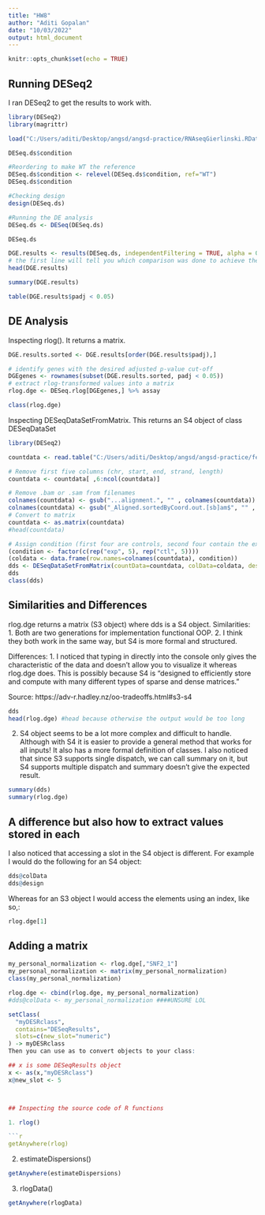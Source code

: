```yaml
---
title: "HW8"
author: "Aditi Gopalan"
date: "10/03/2022"
output: html_document
---
```


```r
knitr::opts_chunk$set(echo = TRUE)
```

## Running DESeq2

I ran DESeq2 to get the results to work with. 

```r
library(DESeq2)
library(magrittr)

load("C:/Users/aditi/Desktop/angsd/angsd-practice/RNAseqGierlinski.RData")

DESeq.ds$condition

#Reordering to make WT the reference 
DESeq.ds$condition <- relevel(DESeq.ds$condition, ref="WT")
DESeq.ds$condition

#Checking design
design(DESeq.ds)

#Running the DE analysis
DESeq.ds <- DESeq(DESeq.ds)

DESeq.ds

DGE.results <- results(DESeq.ds, independentFiltering = TRUE, alpha = 0.05)
# the first line will tell you which comparison was done to achieve the log2FC
head(DGE.results)

summary(DGE.results)

table(DGE.results$padj < 0.05)
```

## DE Analysis 

Inspecting rlog(). It returns a matrix.

```r
DGE.results.sorted <- DGE.results[order(DGE.results$padj),]

# identify genes with the desired adjusted p-value cut-off
DGEgenes <- rownames(subset(DGE.results.sorted, padj < 0.05))
# extract rlog-transformed values into a matrix
rlog.dge <- DESeq.rlog[DGEgenes,] %>% assay

class(rlog.dge)
```

Inspecting DESeqDataSetFromMatrix. This returns an S4 object of class DESeqDataSet 

```r
library(DESeq2)

countdata <- read.table("C:/Users/aditi/Desktop/angsd/angsd-practice/featCounts_Gierlinski_genes.txt", header=TRUE, row.names=1)

# Remove first five columns (chr, start, end, strand, length)
countdata <- countdata[ ,6:ncol(countdata)]

# Remove .bam or .sam from filenames
colnames(countdata) <- gsub("...alignment.", "" , colnames(countdata))
colnames(countdata) <- gsub("_Aligned.sortedByCoord.out.[sb]am$", "" , colnames(countdata))
# Convert to matrix
countdata <- as.matrix(countdata)
#head(countdata)

# Assign condition (first four are controls, second four contain the expansion)
(condition <- factor(c(rep("exp", 5), rep("ctl", 5))))
(coldata <- data.frame(row.names=colnames(countdata), condition))
dds <- DESeqDataSetFromMatrix(countData=countdata, colData=coldata, design=~condition)
dds
class(dds)
```
## Similarities and Differences 

rlog.dge returns a matrix (S3 object) where dds is a S4 object. 
Similarities: 
1. Both are two generations for implementation functional OOP.
2. I think they both work in the same way, but S4 is more formal and structured.

Differences: 
1. I noticed that typing in directly into the console only gives the characteristic of the data and doesn't allow you to visualize it whereas rlog.dge does. This is possibly because S4 is "designed to efficiently store and compute with many different types of sparse and dense matrices." 

Source: https://adv-r.hadley.nz/oo-tradeoffs.html#s3-s4

```r
dds
head(rlog.dge) #head because otherwise the output would be too long
```

2. S4 object seems to be a lot more complex and difficult to handle. Although with S4 it is easier to provide a general method that works for all inputs! It also has a more formal definition of classes. I also noticed that since S3 supports single dispatch, we can call summary on it, but S4 supports multiple dispatch and summary doesn't give the
expected result.

```r
summary(dds)
summary(rlog.dge) 
```

## A difference but also how to extract values stored in each 

I also noticed that accessing a slot in the S4 object is different. For example I would do the following for an S4 object:

```r
dds@colData
dds@design
```

Whereas for an S3 object I would access the elements using an index, like so,: 

```r
rlog.dge[1]
```

## Adding a matrix 

```r
my_personal_normalization <- rlog.dge[,"SNF2_1"] 
my_personal_normalization <- matrix(my_personal_normalization)
class(my_personal_normalization)

rlog.dge <- cbind(rlog.dge, my_personal_normalization)
#dds@colData <- my_personal_normalization ####UNSURE LOL
```
```r
setClass(
  "myDESRclass",
  contains="DESeqResults",
  slots=c(new_slot="numeric")
) -> myDESRclass
Then you can use as to convert objects to your class:

## x is some DESeqResults object
x <- as(x,"myDESRclass")
x@new_slot <- 5



## Inspecting the source code of R functions

1. rlog()

```r
getAnywhere(rlog)
```

2. estimateDispersions()

```r
getAnywhere(estimateDispersions)
```

3. rlogData()
```r
getAnywhere(rlogData)
```
